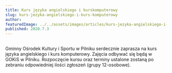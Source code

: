 ```yaml
---
title: Kurs języka angielskiego i kurskomputerowy
slug: kurs-jezyka-angielskiego-i-kurs-komputerowy
author:
featuredImage: ../../assets/images/articles/kurs-jezyka-angielskiego-i-kurs-komputerowy.jpg
published: 2020.7.3
---
```


##
Gminny Ośrodek Kultury i Sportu w Pilniku serdecznie zaprasza na kurs języka angielskiego i kurs komputerowy. Zajęcia odbywać się będą w GOKiS w Pilniku. Rozpoczęcie kursu oraz terminy ustalone zostaną po zebraniu odpowiedniej ilości zgłoszeń (grupy 12-osobowe).